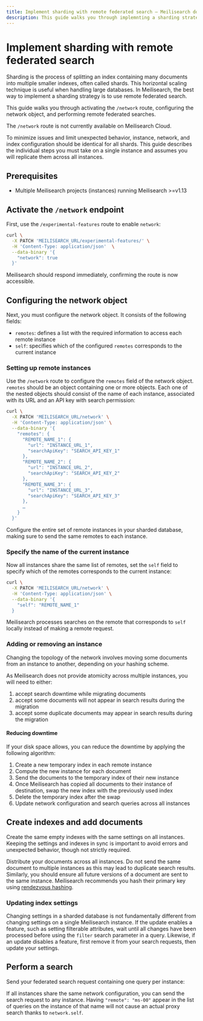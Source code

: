 ```yaml
---
title: Implement sharding with remote federated search — Meilisearch documentation
description: This guide walks you through implemnting a sharding strategy by activating the `/network` route, configuring the network object, and performing remote federated searches.
---
```


# Implement sharding with remote federated search <NoticeTag type="experimental" label="experimental" />

Sharding is the process of splitting an index containing many documents into multiple smaller indexes, often called shards. This horizontal scaling technique is useful when handling large databases. In Meilisearch, the best way to implement a sharding strategy is to use remote federated search.

This guide walks you through activating the `/network` route, configuring the network object, and performing remote federated searches.

The `/network` route is not currently available on Meilisearch Cloud.

<Capsule intent="tip" title="Configuring multiple instances">
To minimize issues and limit unexpected behavior, instance, network, and index configuration should be identical for all shards. This guide describes the individual steps you must take on a single instance and assumes you will replicate them across all instances.
</Capsule>

## Prerequisites

- Multiple Meilisearch projects (instances) running Meilisearch >=v1.13

## Activate the `/network` endpoint

First, use the `/experimental-features` route to enable `network`:

```sh
curl \
  -X PATCH 'MEILISEARCH_URL/experimental-features/' \
  -H 'Content-Type: application/json'  \
  --data-binary '{
    "network": true
  }'
```

Meilisearch should respond immediately, confirming the route is now accessible.

## Configuring the network object

Next, you must configure the network object. It consists of the following fields:

- `remotes`: defines a list with the required information to access each remote instance
- `self`: specifies which of the configured `remotes` corresponds to the current instance

### Setting up remote instances

Use the `/network` route to configure the `remotes` field of the network object. `remotes` should be an object containing one or more objects. Each one of the nested objects should consist of the name of each instance, associated with its URL and an API key with search permission:

```sh
curl \
  -X PATCH 'MEILISEARCH_URL/network' \
  -H 'Content-Type: application/json' \
  --data-binary '{
    "remotes": {
      "REMOTE_NAME_1": {
        "url": "INSTANCE_URL_1",
        "searchApiKey": "SEARCH_API_KEY_1"
      },
      "REMOTE_NAME_2": {
        "url": "INSTANCE_URL_2",
        "searchApiKey": "SEARCH_API_KEY_2"
      },
      "REMOTE_NAME_3": {
        "url": "INSTANCE_URL_3",
        "searchApiKey": "SEARCH_API_KEY_3"
      },
      …
    }
  }'
```

Configure the entire set of remote instances in your sharded database, making sure to send the same remotes to each instance.

### Specify the name of the current instance

Now all instances share the same list of remotes, set the `self` field to specify which of the remotes corresponds to the current instance:

```sh
curl \
  -X PATCH 'MEILISEARCH_URL/network' \
  -H 'Content-Type: application/json' \
  --data-binary '{
    "self": "REMOTE_NAME_1"
  }
```

Meilisearch processes searches on the remote that corresponds to `self` locally instead of making a remote request.

### Adding or removing an instance

Changing the topology of the network involves moving some documents from an instance to another, depending on your hashing scheme.

As Meilisearch does not provide atomicity across multiple instances, you will need to either:

1. accept search downtime while migrating documents
2. accept some documents will not appear in search results during the migration
3. accept some duplicate documents may appear in search results during the migration

#### Reducing downtime

If your disk space allows, you can reduce the downtime by applying the following algorithm:

1. Create a new temporary index in each remote instance
2. Compute the new instance for each document
3. Send the documents to the temporary index of their new instance
4. Once Meilisearch has copied all documents to their instance of destination, swap the new index with the previously used index
5. Delete the temporary index after the swap
6. Update network configuration and search queries across all instances

## Create indexes and add documents

Create the same empty indexes with the same settings on all instances. Keeping the settings and indexes in sync is important to avoid errors and unexpected behavior, though not strictly required.

Distribute your documents across all instances. Do not send the same document to multiple instances as this may lead to duplicate search results. Similarly, you should ensure all future versions of a document are sent to the same instance. Meilisearch recommends you hash their primary key using [rendezvous hashing](https://en.wikipedia.org/wiki/Rendezvous_hashing).

### Updating index settings

Changing settings in a sharded database is not fundamentally different from changing settings on a single Meilisearch instance. If the update enables a feature, such as setting filterable attributes, wait until all changes have been processed before using the `filter` search parameter in a query. Likewise, if an update disables a feature, first remove it from your search requests, then update your settings.

## Perform a search

Send your federated search request containing one query per instance:

<CodeSamples id="multi_search_remote_federated_1" />

If all instances share the same network configuration, you can send the search request to any instance. Having `"remote": "ms-00"` appear in the list of queries on the instance of that name will not cause an actual proxy search thanks to `network.self`.
